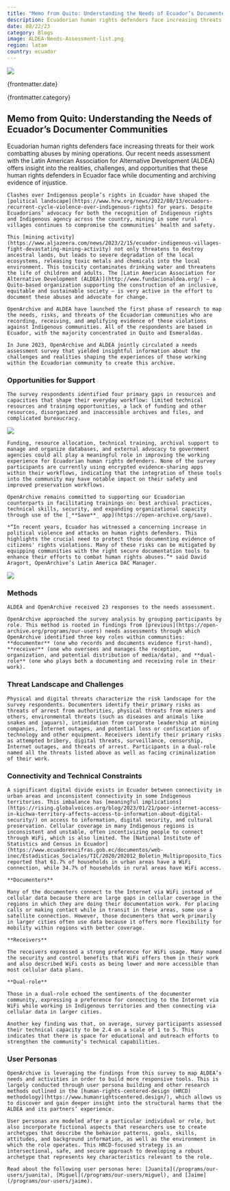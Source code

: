 ```yaml
---
title: "Memo from Quito: Understanding the Needs of Ecuador’s Documenter Communities"
description: Ecuadorian human rights defenders face increasing threats for their work combatting abuses by mining operations. Our recent needs assessment with the Latin American Association for Alternative Development (ALDEA) offers insight into the realities, challenges, and opportunities that these human rights defenders in Ecuador face while documenting and archiving evidence of injustice.
date: 08/22/23
category: Blogs
image: ALDEA-Needs-Assessment-list.png
region: latam
country: ecuador
---
```



<ArticleHeaderSection>

![](ALDEA-Needs-Assessment-header.png)

{frontmatter.date}

{frontmatter.category}

## Memo from Quito: Understanding the Needs of Ecuador’s Documenter Communities

Ecuadorian human rights defenders face increasing threats for their work combatting abuses by mining operations. Our recent needs assessment with the Latin American Association for Alternative Development (ALDEA) offers insight into the realities, challenges, and opportunities that these human rights defenders in Ecuador face while documenting and archiving evidence of injustice.

</ArticleHeaderSection>
<ContentSection>

    Clashes over Indigenous people’s rights in Ecuador have shaped the [political landscape](https://www.hrw.org/news/2022/08/13/ecuadors-recurrent-cycle-violence-over-indigenous-rights) for years. Despite Ecuadorians’ advocacy for both the recognition of Indigenous rights and Indigenous agency across the country, mining in some rural villages continues to compromise the communities’ health and safety. 

    This [mining activity](https://www.aljazeera.com/news/2023/2/15/ecuador-indigenous-villages-fight-devastating-mining-activity) not only threatens to destroy ancestral lands, but leads to severe degradation of the local ecosystems, releasing toxic metals and chemicals into the local environment. This toxicity contaminates drinking water and threatens the life of children and adults. The [Latin American Association for Alternative Development (ALDEA)](http://www.fundacionaldea.org/) – a Quito-based organization supporting the construction of an inclusive, equitable and sustainable society – is very active in the effort to document these abuses and advocate for change.  

    OpenArchive and ALDEA have launched the first phase of research to map the needs, risks, and threats of the Ecuadorian communities who are recording, receiving, and amplifying evidence of these violations against Indigenous communities. All of the respondents are based in Ecuador, with the majority concentrated in Quito and Esmeraldas.  
    
    In June 2023, OpenArchive and ALDEA jointly circulated a needs assessment survey that yielded insightful information about the challenges and realities shaping the experiences of those working within the Ecuadorian community to create this archive.

### Opportunities for Support

    The survey respondents identified four primary gaps in resources and capacities that shape their everyday workflow: limited technical resources and training opportunities, a lack of funding and other resources, disorganized and inaccessible archives and files, and complicated bureaucracy. 

![](ALDEA_gaps.png)

    Funding, resource allocation, technical training, archival support to manage and organize databases, and external advocacy to government agencies could all play a meaningful role in improving the working experience for Ecuadorian human rights defenders. None of the survey participants are currently using encrypted evidence-sharing apps within their workflows, indicating that the integration of these tools into the community may have notable impact on their safety and improved preservation workflows. 
    
    OpenArchive remains committed to supporting our Ecuadorian counterparts in facilitating trainings on: best archival practices, technical skills, security, and expanding organizational capacity through use of the [_**Save**_ app](https://open-archive.org/save). 

    *“In recent years, Ecuador has witnessed a concerning increase in political violence and attacks on human rights defenders. This highlights the crucial need to protect those documenting evidence of citizens' rights violations. Many of these risks can be mitigated by equipping communities with the right secure documentation tools to enhance their efforts to combat human rights abuses.”* said David Aragort, OpenArchive’s Latin America DAC Manager.

![](ALDEA_David.png)

### Methods

    ALDEA and OpenArchive received 23 responses to the needs assessment. 

    OpenArchive approached the survey analysis by grouping participants by role. This method is rooted in findings from [previous](https://open-archive.org/programs/our-users) needs assessments through which OpenArchive identified three key roles within communities: **documenter** (one who records and documents evidence first-hand), **receiver** (one who oversees and manages the reception, organization, and potential distribution of media/data), and **dual-role** (one who plays both a documenting and receiving role in their work). 

### Threat Landscape and Challenges

    Physical and digital threats characterize the risk landscape for the survey respondents. Documenters identify their primary risks as threats of arrest from authorities, physical threats from miners and others, environmental threats (such as diseases and animals like snakes and jaguars), intimidation from corporate leadership at mining companies, Internet outages, and potential loss or confiscation of technology and other equipment. Receivers identify their primary risks as attempted bribery, digital threats, surveillance, censorship, Internet outages, and threats of arrest. Participants in a dual-role named all the threats listed above as well as facing criminalization of their work. 

### Connectivity and Technical Constraints

    A significant digital divide exists in Ecuador between connectivity in urban areas and inconsistent connectivity in some Indigenous territories. This imbalance has [meaningful implications](https://rising.globalvoices.org/blog/2023/01/21/poor-internet-access-in-kichwa-territory-affects-access-to-information-about-digital-security/) on access to information, digital security, and cultural preservation. Cellular coverage in many Indigenous regions is inconsistent and unstable, often incentivizing people to connect through WiFi, which is also limited. The [National Institute of Statistics and Census in Ecuador](https://www.ecuadorencifras.gob.ec/documentos/web-inec/Estadisticas_Sociales/TIC/2020/202012_Boletin_Multiproposito_Tics.pdf) reported that 61.7% of households in urban areas have a WiFi connection, while 34.7% of households in rural areas have WiFi access. 

    **Documenters**

    Many of the documenters connect to the Internet via WiFi instead of cellular data because there are large gaps in cellular coverage in the regions in which they are doing their documentation work. For placing calls or making contact while in transit in these areas, some use a satellite connection. However, those documenters that work primarily in larger cities often use data because it offers more flexibility for mobility within regions with better coverage.  

    **Receivers**

    The receivers expressed a strong preference for WiFi usage. Many named the security and control benefits that WiFi offers them in their work and also described WiFi costs as being lower and more accessible than most cellular data plans. 

    **Dual-role**

    Those in a dual-role echoed the sentiments of the documenter community, expressing a preference for connecting to the Internet via WiFi while working in Indigenous territories and then connecting via cellular data in larger cities. 

    Another key finding was that, on average, survey participants assessed their technical capacity to be 2.4 on a scale of 1 to 5. This indicates that there is space for educational and outreach efforts to strengthen the community’s technical capabilities.

### User Personas

    OpenArchive is leveraging the findings from this survey to map ALDEA’s needs and activities in order to build more responsive tools. This is largely conducted through user persona building and other research methods outlined in the [human-rights-centered-design (HRCD) methodology](https://www.humanrightscentered.design/), which allows us to discover and gain deeper insight into the structural harms that the ALDEA and its partners’ experience.

    User personas are modeled after a particular individual or role, but also incorporate fictional aspects that researchers use to create archetypes that describe the behavior patterns, goals, skills, attitudes, and background information, as well as the environment in which the role operates. This HRCD-focused strategy is an intersectional, safe, and secure approach to developing a robust archetype that represents key characteristics relevant to the role.

    Read about the following user personas here: [Juanita](/programs/our-users/juanita), [Miguel](/programs/our-users/miguel), and [Jaime](/programs/our-users/jaime).  

</ContentSection>

